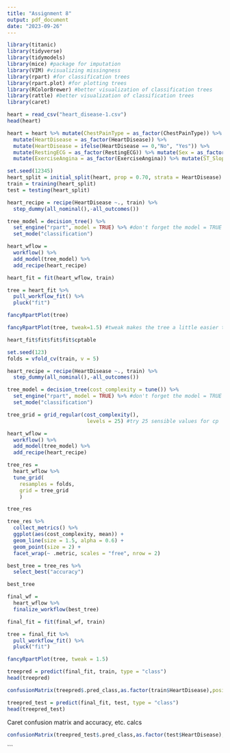 ---
title: "Assignment 8"
output: pdf_document
date: "2023-09-26"
---

```{r}
library(titanic)
library(tidyverse)
library(tidymodels)
library(mice) #package for imputation
library(VIM) #visualizing missingness
library(rpart) #for classification trees
library(rpart.plot) #for plotting trees
library(RColorBrewer) #better visualization of classification trees
library(rattle) #better visualization of classification trees
library(caret)
```

```{r}
heart = read_csv("heart_disease-1.csv")
head(heart)
```

```{r}
heart = heart %>% mutate(ChestPainType = as_factor(ChestPainType)) %>% 
  mutate(HeartDisease = as_factor(HeartDisease)) %>%
  mutate(HeartDisease = ifelse(HeartDisease == 0,"No", "Yes")) %>%
  mutate(RestingECG = as_factor(RestingECG)) %>% mutate(Sex = as_factor(Sex)) %>%
  mutate(ExerciseAngina = as_factor(ExerciseAngina)) %>% mutate(ST_Slope = as_factor(ST_Slope))
```

```{r}
set.seed(12345)
heart_split = initial_split(heart, prop = 0.70, strata = HeartDisease)
train = training(heart_split)
test = testing(heart_split)
```

```{r}
heart_recipe = recipe(HeartDisease ~., train) %>%
  step_dummy(all_nominal(),-all_outcomes())

tree_model = decision_tree() %>% 
  set_engine("rpart", model = TRUE) %>% #don't forget the model = TRUE flag
  set_mode("classification")

heart_wflow = 
  workflow() %>% 
  add_model(tree_model) %>% 
  add_recipe(heart_recipe)

heart_fit = fit(heart_wflow, train)
```

```{r}
tree = heart_fit %>% 
  pull_workflow_fit() %>% 
  pluck("fit")

fancyRpartPlot(tree) 
```
```{r}
fancyRpartPlot(tree, tweak=1.5) #tweak makes the tree a little easier to read
```

```{r}
heart_fit$fit$fit$fit$cptable
```

```{r}
set.seed(123)
folds = vfold_cv(train, v = 5)
```

```{r}
heart_recipe = recipe(HeartDisease ~., train) %>%
  step_dummy(all_nominal(),-all_outcomes())

tree_model = decision_tree(cost_complexity = tune()) %>% 
  set_engine("rpart", model = TRUE) %>% #don't forget the model = TRUE flag
  set_mode("classification")

tree_grid = grid_regular(cost_complexity(),
                          levels = 25) #try 25 sensible values for cp

heart_wflow = 
  workflow() %>% 
  add_model(tree_model) %>% 
  add_recipe(heart_recipe)

tree_res = 
  heart_wflow %>% 
  tune_grid(
    resamples = folds,
    grid = tree_grid
    )

tree_res
```

```{r}
tree_res %>%
  collect_metrics() %>%
  ggplot(aes(cost_complexity, mean)) +
  geom_line(size = 1.5, alpha = 0.6) +
  geom_point(size = 2) +
  facet_wrap(~ .metric, scales = "free", nrow = 2) 
```


```{r}
best_tree = tree_res %>%
  select_best("accuracy")

best_tree
```

```{r}
final_wf = 
  heart_wflow %>% 
  finalize_workflow(best_tree)
```

```{r}
final_fit = fit(final_wf, train)

tree = final_fit %>% 
  pull_workflow_fit() %>% 
  pluck("fit")

fancyRpartPlot(tree, tweak = 1.5) 
```


```{r}
treepred = predict(final_fit, train, type = "class")
head(treepred)
```

```{r}
confusionMatrix(treepred$.pred_class,as.factor(train$HeartDisease),positive="Yes") #predictions first then actual
```


```{r}
treepred_test = predict(final_fit, test, type = "class")
head(treepred_test)
```

Caret confusion matrix and accuracy, etc. calcs  
```{r}
confusionMatrix(treepred_test$.pred_class,as.factor(test$HeartDisease),positive="Yes") #predictions first then actual
```
```




